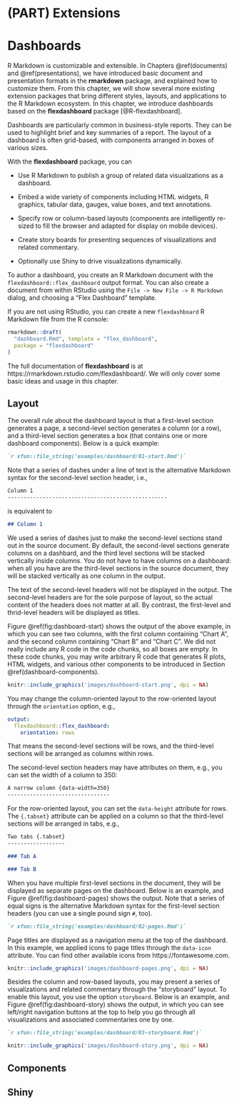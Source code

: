 # (PART) Extensions {-}

# Dashboards

R Markdown is customizable and extensible. In Chapters \@ref(documents) and \@ref(presentations), we have introduced basic document and presentation formats in the **rmarkdown** package, and explained how to customize them. From this chapter, we will show several more existing extension packages that bring different styles, layouts, and applications to the R Markdown ecosystem. In this chapter, we introduce dashboards based on the **flexdashboard** package [@R-flexdashboard].

Dashboards are particularly common in business-style reports. They can be used to highlight brief and key summaries of a report. The layout of a dashboard is often grid-based, with components arranged in boxes of various sizes.

With the **flexdashboard** package, you can

- Use R Markdown to publish a group of related data visualizations as a dashboard.

- Embed a wide variety of components including HTML widgets, R graphics, tabular data, gauges, value boxes, and text annotations.

- Specify row or column-based layouts (components are intelligently re-sized to fill the browser and adapted for display on mobile devices).

- Create story boards for presenting sequences of visualizations and related commentary.

- Optionally use Shiny to drive visualizations dynamically.

To author a dashboard, you create an R Markdown document with the `flexdashboard::flex_dashboard` output format. You can also create a document from within RStudio using the `File -> New File -> R Markdown` dialog, and choosing a "Flex Dashboard" template.

If you are not using RStudio, you can create a new `flexdashboard` R Markdown file from the R console:

```r
rmarkdown::draft(
  "dashboard.Rmd", template = "flex_dashboard",
  package = "flexdashboard"
)
```

The full documentation of **flexdashboard** is at https://rmarkdown.rstudio.com/flexdashboard/. We will only cover some basic ideas and usage in this chapter.

## Layout

The overall rule about the dashboard layout is that a first-level section generates a page, a second-level section generates a column (or a row), and a third-level section generates a box (that contains one or more dashboard components). Below is a quick example:

````markdown
`r xfun::file_string('examples/dashboard/01-start.Rmd')`
````

Note that a series of dashes under a line of text is the alternative Markdown syntax for the second-level section header, i.e.,

```markdown
Column 1
--------------------------------------------------
```

is equivalent to

```markdown
## Column 1
```

We used a series of dashes just to make the second-level sections stand out in the source document. By default, the second-level sections generate columns on a dashbard, and the third level sections will be stacked vertically inside columns. You do not have to have columns on a dashboard: when all you have are the third-level sections in the source document, they will be stacked vertically as one column in the output.

The text of the second-level headers will not be displayed in the output. The second-level headers are for the sole purpose of layout, so the actual content of the headers does not matter at all. By contrast, the first-level and thrid-level headers will be displayed as titles.

Figure \@ref(fig:dashboard-start) shows the output of the above example, in which you can see two columns, with the first column containing "Chart A", and the second column containing "Chart B" and "Chart C". We did not really include any R code in the code chunks, so all boxes are empty. In these code chunks, you may write arbitrary R code that generates R plots, HTML widgets, and various other components to be introduced in Section \@ref(dashboard-components).

```r
knitr::include_graphics('images/dashboard-start.png', dpi = NA)
```

You may change the column-oriented layout to the row-oriented layout through the `orientation` option, e.g.,

```yaml
output:
  flexdashboard::flex_dashboard:
    orientation: rows
```

That means the second-level sections will be rows, and the third-level sections will be arranged as columns within rows.

The second-level section headers may have attributes on them, e.g., you can set the width of a column to 350:

```markdown
A narrow column {data-width=350}
--------------------------------
```

For the row-oriented layout, you can set the `data-height` attribute for rows. The `{.tabset}` attribute can be applied on a column so that the third-level sections will be arranged in tabs, e.g.,

```markdown
Two tabs {.tabset}
------------------

### Tab A

### Tab B
```

When you have multiple first-level sections in the document, they will be displayed as separate pages on the dashboard. Below is an example, and Figure \@ref(fig:dashboard-pages) shows the output. Note that a series of equal signs is the alternative Markdown syntax for the first-level section headers (you can use a single pound sign `#`, too).

````markdown
`r xfun::file_string('examples/dashboard/02-pages.Rmd')`
````

Page titles are displayed as a navigation menu at the top of the dashboard. In this example, we applied icons to page titles through the `data-icon` attribute. You can find other available icons from https://fontawesome.com.

```r
knitr::include_graphics('images/dashboard-pages.png', dpi = NA)
```

Besides the column and row-based layouts, you may present a series of visualizations and related commentary through the "storyboard" layout. To enable this layout, you use the option `storyboard`. Below is an example, and Figure \@ref(fig:dashboard-story) shows the output, in which you can see left/right navigation buttons at the top to help you go through all visualizations and associated commentaries one by one.

````markdown
`r xfun::file_string('examples/dashboard/03-storyboard.Rmd')`
````

```r
knitr::include_graphics('images/dashboard-story.png', dpi = NA)
```

## Components {#dashboard-components}



## Shiny

